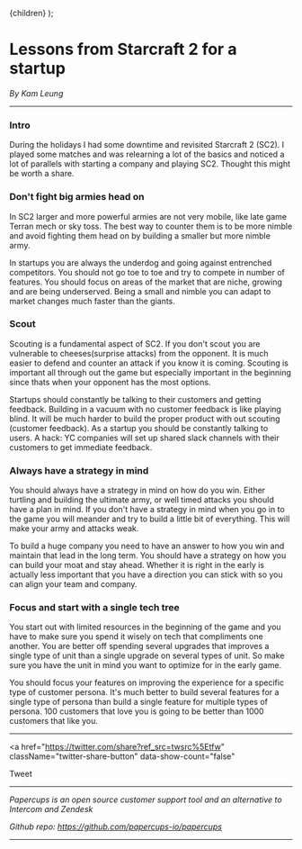 

  <Layout title="Lessons from SC2 for a startup">{children}</Layout>
);

# Lessons from Starcraft 2 for a startup

_By Kam Leung_

---
### Intro

During the holidays I had some downtime and revisited Starcraft 2 (SC2). I played some matches and was relearning a lot of the basics and noticed a lot of parallels with starting a company and playing SC2. Thought this might be worth a share.

### Don't fight big armies head on

In SC2 larger and more powerful armies are not very mobile, like late game Terran mech or sky toss. The best way to counter them is to be more nimble and avoid fighting them head on by building a smaller but more nimble army.

In startups you are always the underdog and going against entrenched competitors. You should not go toe to toe and try to compete in number of features. You should focus on areas of the market that are niche, growing and are being underserved. Being a small and nimble you can adapt to market changes much faster than the giants.

### Scout

Scouting is a fundamental aspect of SC2. If you don't scout you are vulnerable to cheeses(surprise attacks) from the opponent. It is much easier to defend and counter an attack if you know it is coming. Scouting is important all through out the game but especially important in the beginning since thats when your opponent has the most options.

Startups should constantly be talking to their customers and getting feedback. Building in a vacuum with no customer feedback is like playing blind. It will be much harder to build the proper product with out scouting (customer feedback). As a startup you should be constantly talking to users. A hack: YC companies will set up shared slack channels with their customers to get immediate feedback.

### Always have a strategy in mind

You should always have a strategy in mind on how do you win. Either turtling and building the ultimate army, or well timed attacks you should have a plan in mind. If you don't have a strategy in mind when you go in to the game you will meander and try to build a little bit of everything. This will make your army and attacks weak.

To build a huge company you need to have an answer to how you win and maintain that lead in the long term. You should have a strategy on how you can build your moat and stay ahead. Whether it is right in the early is actually less important that you have a direction you can stick with so you can align your team and company.

### Focus and start with a single tech tree

You start out with limited resources in the beginning of the game and you have to make sure you spend it wisely on tech that compliments one another. You are better off spending several upgrades that improves a single type of unit than a single upgrade on several types of unit. So make sure you have the unit in mind you want to optimize for in the early game.

You should focus your features on improving the experience for a specific type of customer persona. It's much better to build several features for a single type of persona than build a single feature for multiple types of persona. 100 customers that love you is going to be better than 1000 customers that like you.

---

<a
  href="https://twitter.com/share?ref_src=twsrc%5Etfw"
  className="twitter-share-button"
  data-show-count="false"
>
  Tweet
</a>

---

_Papercups is an open source customer support tool and an alternative to Intercom and Zendesk_

_Github repo: https://github.com/papercups-io/papercups_


---